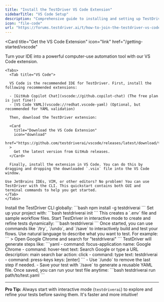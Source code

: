 ```yaml
---
title: "Install the TestDriver VS Code Extension"
sidebarTitle: "VS Code Setup"
description: "Comprehensive guide to installing and setting up TestDriver for VS Code"
icon: "file-code"
url: "https://forums.testdriver.ai/t/how-to-join-the-testdriver-vs-code-extension-open-beta/35"
---
```



<Card
  title="Get the VS Code Extension"
  icon="link"
  href="/getting-started/vscode"
>
  Turn your IDE into a powerful computer-use automation tool with our VS Code
  extension.
</Card>

<Steps>
<Accordion title="Install the Extension">

    <Tabs>
      <Tab title="VS Code">

      VS Code is the recommended IDE for TestDriver. First, install the following recommended extensions:

      - [GitHub Copilot Chat](vscode://github.copilot-chat) (The free plan is just fine!)
      - [VS Code YAML](vscode://redhat.vscode-yaml) (Optional, but recommended for YAML validation)

      Then, download the TestDriver extension:

      <Card
        title="Download the VS Code Extension"
        icon="download"
        href="https://github.com/testdriverai/vscode/releases/latest/download/testdriver.vsix"
      >
        Get the latest version from GitHub releases.
      </Card>

      Finally, install the extension in VS Code. You can do this by dragging and dropping the downloaded `.vsix` file into the VS Code window.

    Use JetBrains IDEs, VIM, or other editors? No problem! You can use TestDriver with the CLI. This quickstart contains both GUI and terminal commands to help you get started.
    </Tab>
    </Tabs>

  </Accordion>
<Step title="Install TestDriver">
Install the TestDriver CLI globally:  
```bash
npm install -g testdriverai
```
</Step>

<Step title="Initialize Your Project">
  Set up your project with: ```bash testdriverai init ``` This creates a `.env`
  file and sample workflow files.
</Step>

<Step title="Run TestDriver in Interactive Mode">
Start TestDriver in interactive mode to create and refine tests dynamically:  
```bash
testdriverai
```  
Once started, you can use commands like `/try`, `/undo`, and `/save` to interactively build and test your flows.

<YmlWarning/>
</Step>

<Step title="Define Your Test Steps">
  Use natural language to describe what you want to test. For example: ``` >
  Open Google Chrome and search for "testdriverai" ``` TestDriver will generate
  steps like: ```yaml - command: focus-application name: Google Chrome -
  command: hover-text text: Search Google or type a URL description: main search
  bar action: click - command: type text: testdriverai - command: press-keys
  keys: [enter] ```
</Step>

<Step title="Refine and Save Your Test">
  - Use `/undo` to remove the last step if needed. - Save your test with `/save`
  to generate a reusable YAML file.
</Step>

<Step title="Run Saved Tests">
  Once saved, you can run your test file anytime: ```bash testdriverai run
  path/to/test.yaml ```
</Step>

</Steps>

---

**Pro Tip:** Always start with interactive mode (`testdriverai`) to explore and refine your tests before saving them. It's faster and more intuitive!
